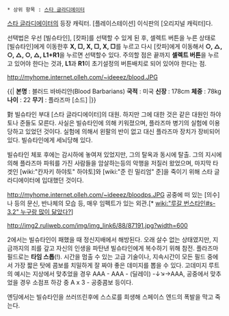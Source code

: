  * 상위 항목 : [[스타 글라디에이터]]

[[스타 글라디에이터]]의 등장 캐릭터. [플레이스테이션] 이식판의 [오리지널 캐릭터]다.

선택법은 우선 [빌슈타인], [캇파]를 선택할 수 있게 된 후, 셀렉트 버튼을 누른 상태로 [빌슈타인]에게 이동한후 '''X, □, X, □, X, □'''를 누르고 다시 [캇파]에게 이동해서 '''○, △, ○, △, ○, △, L1+R1'''을 누르면 선택할수 있다. 주의할 점은 끝까지 '''셀렉트 버튼'''을 누르고 있어야 한다는 것과, '''L1'''과 '''R1'''이 초기설정의 버튼배치로 되어 있어야 한다는 점.

http://myhome.internet.olleh.com/~ideeez/blood.JPG

{{|
'''본명''' : 블러드 바바리안(Blood Barbarians)
'''국적''' : 미국
'''신장''' : 178cm
'''체중''' : 78kg
'''나이''' : 22
'''무기''' : 플라즈마 [소드]
|}}

對 빌슈타인 부대 [스타 글라디에이터]의 대원. 하지만 그에 대한 것은 같은 대원인 하야토나 준들도 모른다. 사실은 빌슈타인에 의해 키워졌으며, 플라즈마 병기의 실험에 이용당하고 있었던 것이다. 실험에 의해서 왼팔의 반이 없고 대신 플라즈마 장치가 장비되어 있다. 빌슈타인에게 세뇌당해 있다.

빌슈타인 체포 후에는 감시하에 놓여져 있었지만, 그의 탈옥과 동시에 탈출. 그의 지시에 의해 플라즈마 파워를 가진 사람들을 암살하는등의 악행을 저질러 왔었으며, 마지막 타겟인 [wiki:"칸자키 하야토" 하야토]와 [wiki:"준 린 밀리엄" 준]을 죽이기 위해 스타 글라디에이터에 입대했던 것이다. 

http://myhome.internet.olleh.com/~ideeez/bloodps.JPG
공중에 떠 있는 [의수]나 등의 문신, 반나체의 모습 등, 매우 임펙트가 있는 외관.[* [[wiki:"루갈 번스타인#s-3.2" 누구랑 많이 닮았다?]]]
 
http://img2.ruliweb.com/img/img_link6/88/87191.jpg?width=600

2에서는 빌슈타인이 패했을 때 정신지배에서 해방된다. 오래 살수 없는 상태였지만, 지금까지의 죄를 갚고 자신의 인생을 파탄낸 빌슈타인에게 복수하기 위해 참전. 플라즈마 필드로는 '''타임 스톱'''(!). 시간을 멈출 수 있는 고급 기술이나, 지속시간이 모든 필드 중에서 가장 짧은 탓에 콤보를 치밀하게 잘 짜야 좋은 데미지를 뽑을 수 있다. 고데미지 루트의 예시는 지상에서 맞추었을 경우 AAA - AAA - (딜레이) -↓↘→AAA, 공중에서 맞추었을 경우 소점프 하강 중 A x 3 - 공중콤보 등이다.

엔딩에서는 빌슈타인을 쓰러뜨린후에 스스로를 희생해 스페이스 엔드의 폭발을 막고 죽는다.
